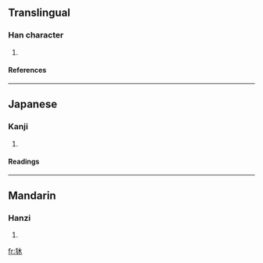==Translingual==
===Han character===
{{Han char|rn=94|rad=犬|as=04|sn=7|four=|canj=大竹木 (KHD)}}
# {{defn|Han|sort=犬04}}
====References====
{{Han ref|kx=0708.021|dkj=20304|hdz=21335.030|uh=72C7|ud=29383}}

----
==Japanese==
===Kanji===
{{ja-kanji|grade=|rs=犬04}}
# {{defn|Japanese}} 
====Readings====
{{ja-readings|on=[[ぼく]] (boku)|kun=}}

----
==Mandarin==
===Hanzi===
{{cmn-hanzi|pin=[[mù]] (mu4)|wg=mu<sup>4</sup>}}
# {{defn|Mandarin}}

[[fr:狇]]